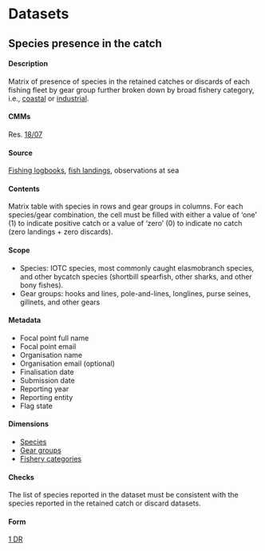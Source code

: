 # Datasets {#DatasetSection}

## Species presence in the catch {#DR}

#### Description

Matrix of presence of species in the retained catches or discards of each fishing fleet by gear group further broken down by broad fishery category, i.e., [coastal](#iotccoastalfishery) or [industrial](#iotcindustrialfishery).

#### CMMs

Res. [18/07](https://www.iotc.org/cmm/resolution-1807-measures-applicable-case-non-fulfilment-reporting-obligations-iotc)

#### Source

[Fishing logbooks](#fishinglogbook), [fish landings](#landings), observations at sea

#### Contents

Matrix table with species in rows and gear groups in columns. For each species/gear combination, the cell must be filled with either a value of 'one' (1) to indicate positive catch or a value of 'zero' (0) to indicate no catch (zero landings + zero discards).

#### Scope

- Species: IOTC species, most commonly caught elasmobranch species, and other bycatch species (shortbill spearfish, other sharks, and other bony fishes).
- Gear groups: hooks and lines, pole-and-lines, longlines, purse seines, gillnets, and other gears

#### Metadata

- Focal point full name
- Focal point email
- Organisation name
- Organisation email (optional)
- Finalisation date
- Submission date
- Reporting year
- Reporting entity
- Flag state

#### Dimensions

- [Species](https://data.iotc.org/reference/latest/domain/biological/#allSpecies)
- [Gear groups](https://data.iotc.org/reference/latest/domain/fisheries/#gearGroups)
- [Fishery categories](https://data.iotc.org/reference/latest/domain/fisheries/#fisheryCategories)

#### Checks

The list of species reported in the dataset must be consistent with the species reported in the retained catch or discard datasets.

#### Form

[1 DR](https://data.iotc.org/reference/latest/forms/#Form_1DR)

\pagebreak

